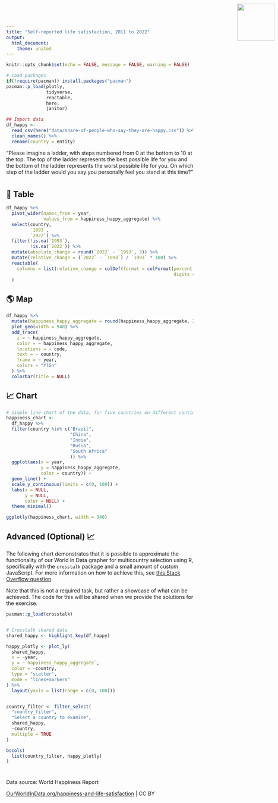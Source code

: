 ```yaml
---
title: "Self-reported life satisfaction, 2011 to 2022"
output: 
  html_document:
    theme: united
---
```


<img src="Our_World_in_Data_logo.png" style='width: 100px; position:absolute; top:0; right:0; padding:10px;'/>

<link href='https://fonts.googleapis.com/css?family=Playfair Display' rel='stylesheet'>
<style>
h1 {
    font-family: Playfair Display, Georgia, Times New Roman, "Liberation Serif", serif;
}
</style>

```r
knitr::opts_chunk$set(echo = FALSE, message = FALSE, warning = FALSE)

# Load packages 
if(!require(pacman)) install.packages("pacman")
pacman::p_load(plotly, 
               tidyverse, 
               reactable, 
               here,
               janitor)
```

```r
## Import data
df_happy <- 
  read_csv(here("data/share-of-people-who-say-they-are-happy.csv")) %>% 
  clean_names() %>% 
  rename(country = entity)
```

“Please imagine a ladder, with steps numbered from 0 at the bottom to 10 at the top. The top of the ladder represents the best possible life for you and the bottom of the ladder represents the worst possible life for you. On which step of the ladder would you say you personally feel you stand at this time?”

# {.tabset}

## 🔢 Table

```r

df_happy %>% 
  pivot_wider(names_from = year, 
              values_from = happiness_happy_aggregate) %>% 
  select(country, 
         `1993`, 
         `2022`) %>% 
  filter(!is.na(`1993`),
         !is.na(`2022`)) %>% 
  mutate(absolute_change = round(`2022` - `1993`, 3)) %>% 
  mutate(relative_change = (`2022` - `1993`) / `1993` * 100) %>% 
  reactable(
    columns = list(relative_change = colDef(format = colFormat(percent = TRUE, 
                                                               digits = 1)))
  )
```

## 🌎 Map

```r
df_happy %>% 
  mutate(happiness_happy_aggregate = round(happiness_happy_aggregate, 2)) %>%
  plot_geo(width = 940) %>% 
  add_trace(
    z = ~ happiness_happy_aggregate,
    color = ~ happiness_happy_aggregate,
    locations = ~ code,
    text = ~ country,
    frame = ~ year, 
    colors = "YlGn"
  ) %>% 
  colorbar(title = NULL)


```


## 📈 Chart

```r
# simple line chart of the data, for five countries on different continents (ggplot, piped into ggplotly)
happiness_chart <- 
  df_happy %>% 
  filter(country %in% c("Brazil", 
                        "China", 
                        "India", 
                        "Rusia",
                        "South Africa" 
                        )) %>%
  ggplot(aes(x = year, 
             y = happiness_happy_aggregate, 
             color = country)) +
  geom_line() +
  scale_y_continuous(limits = c(0, 100)) +
  labs(x = NULL,
       y = NULL, 
       color = NULL) +
  theme_minimal() 

ggplotly(happiness_chart, width = 940)

```

## Advanced (Optional) 📈

The following chart demonstrates that it is possible to approximate the functionality of our World in Data grapher for multicountry selection using R, specifically with the `crosstalk` package and a small amount of custom JavaScript. For more information on how to achieve this, see [this Stack Overflow question](https://stackoverflow.com/questions/67058016/how-to-set-default-values-in-filter-select-in-crosstalk-in-r-plotly).

Note that this is not a required task, but rather a showcase of what can be achieved. The code for this will be shared when we provide the solutions for the exercise.

```r
pacman::p_load(crosstalk)


# Crosstalk shared data
shared_happy <- highlight_key(df_happy)

happy_plotly <- plot_ly(
  shared_happy, 
  x = ~year, 
  y = ~`happiness_happy_aggregate`, 
  color = ~country, 
  type = "scatter", 
  mode = "lines+markers"
) %>%
  layout(yaxis = list(range = c(0, 100)))


country_filter <- filter_select(
  "country_filter", 
  "Select a country to examine", 
  shared_happy, 
  ~country, 
  multiple = TRUE
)

bscols(
  list(country_filter, happy_plotly)
)
```



<script>
function filter_default() {
  var default_countries = ["South Africa", "Nigeria", "Kenya", "Egypt"]; // Set default countries here
  document.getElementById("country_filter").getElementsByClassName("selectized")[0].selectize.setValue(default_countries, false);
}
window.onload = filter_default;
</script>


# {.unlisted}

Data source: World Happiness Report

[OurWorldInData.org/happiness-and-life-satisfaction](https://ourworldindata.org/grapher/happiness-cantril-ladder) | CC BY



